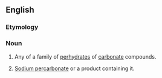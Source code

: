 ==English==

===Etymology===
{{prefix|en|per|carbonate}}

===Noun===
{{en-noun}}

# {{lb|en|chemistry}} Any of a family of [[perhydrate]]s of [[carbonate]] compounds.
# [[w:Sodium percarbonate|Sodium percarbonate]] or a product containing it.